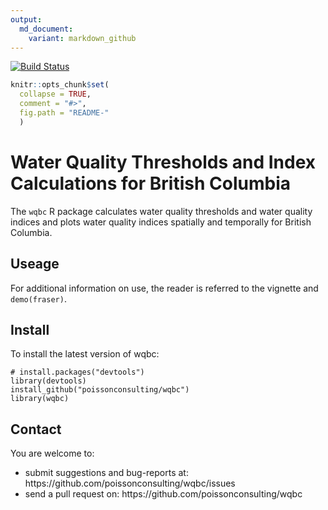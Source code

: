 ```yaml
---
output:
  md_document:
    variant: markdown_github
---
```


<!-- README.md is generated from README.Rmd. Please edit that file -->

[![Build Status](https://magnum.travis-ci.com/poissonconsulting/wqbc.svg?token=LCuTqqVUfUECxm1xTQLb&branch=master)](https://magnum.travis-ci.com/poissonconsulting/wqbc)

```r
knitr::opts_chunk$set(
  collapse = TRUE,
  comment = "#>",
  fig.path = "README-"
  )
```

# Water Quality Thresholds and Index Calculations for British Columbia

The `wqbc` R package calculates water quality thresholds and water quality indices
and plots water quality indices spatially and temporally for
British Columbia. 

## Useage

For additional information on use, the reader is referred to the
vignette and `demo(fraser)`.

## Install

To install the latest version of wqbc:

```
# install.packages("devtools")
library(devtools)
install_github("poissonconsulting/wqbc")
library(wqbc)
```

## Contact

You are welcome to:

* submit suggestions and bug-reports at: https://github.com/poissonconsulting/wqbc/issues
* send a pull request on: https://github.com/poissonconsulting/wqbc
